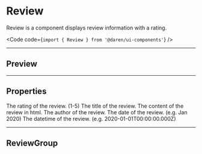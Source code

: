 
# Review

Review is a component displays review information with a rating.

<Code code={`import { Review } from '@daren/ui-components'`} />

---

## Preview

<Preview direction="vertical">
  <div className="p-8">
    <Review
      rating={4}
      title="this is a title"
      html="<p>this is the content in html</p>"
      author="auhor"
      date="jan 2020"
      datetime="2020-01-01T00:00:00.000Z"
    />
  </div>
</Preview>

---

## Properties

<Properties>
  <Property name="rating" type="number">
    The rating of the review. (1-5)
  </Property>
  <Property name="title" type="string">
    The title of the review.
  </Property>
  <Property name="html" type="string">
    The content of the review in html.
  </Property>
  <Property name="author" type="string">
    The author of the review.
  </Property>
  <Property name="date" type="string">
    The date of the review. (e.g. Jan 2020)
  </Property>
  <Property name="datetime" type="string">
    The datetime of the review. (e.g. 2020-01-01T00:00:00.000Z)
  </Property>
</Properties>

---

## ReviewGroup

<Preview direction="vertical">
  <div className="p-8">
    <ReviewGroup
      title="Recent reviews"
      titleClass="text-lg font-medium text-primary"
    >
      <Review
        rating={4}
        title="this is a title"
        html="<p>this is the content in html</p>"
        author="auhor"
        date="jan 2020"
        datetime="2020-01-01T00:00:00.000Z"
      />
      <Review
        rating={4}
        title="this is a title"
        html="<p>this is the content in html</p>"
        author="auhor"
        date="jan 2020"
        datetime="2020-01-01T00:00:00.000Z"
      />
      <Review
        rating={4}
        title="this is a title"
        html="<p>this is the content in html</p>"
        author="auhor"
        date="jan 2020"
        datetime="2020-01-01T00:00:00.000Z"
      />
    </ReviewGroup>
  </div>
</Preview>
